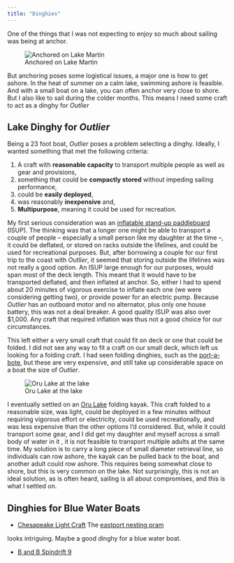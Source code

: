 ```yaml
---
title: "Dinghies"
---
```


One of the things that I was not expecting to enjoy so much about sailing was
being at anchor. 

![Anchored on Lake Martin](images/bigpineanchorage1.jpg){fig-align="left"}

But anchoring poses some logistical issues, a major one is how
to get ashore.
In the heat of summer on a calm lake, swimming ashore is feasible.
And with a small boat on a lake, you can often anchor very close to shore.
But I also like to sail during the colder months.
This means I need some craft to act as a dinghy for *Outlier*

## Lake Dinghy for *Outlier* 

Being a 23 foot boat, *Outlier* poses a problem selecting a dinghy. 
Ideally, I wanted something that met the following criteria:

1. A craft with **reasonable capacity** to transport multiple people as well as gear and provisions,
2. something that could be **compactly stored** without impeding sailing performance, 
3. could be **easily deployed**,
4. was reasonably **inexpensive** and,
5. **Multipurpose**, meaning it could be used for recreation.

My first serious consideration was an [inflatable stand-up paddleboard](https://en.wikipedia.org/wiki/Standup_paddleboarding) (ISUP).
The thinking was that a longer one might be able to transport a couple of people -- especially a small person like my daughter at the time --, it could be deflated, or stored on racks outside the lifelines, and could be used for recreational purposes.
But, after borrowing a couple for our first trip to the coast with *Outlier*, it seemed that storing outside the lifelines was not really a good option.
An ISUP large enough for our purposes, would span most of the deck length.
This meant that it would have to be transported deflated, and then inflated at anchor.
So, either I had to spend about 20 minutes of vigorous exercise to inflate each one (we were considering getting two), or provide power for an electric pump. 
Because *Outlier* has an outboard motor and no alternator, plus only one house battery, this was not a deal breaker.
A good quality ISUP was also over $1,000.
Any craft that required inflation was thus not a good choice for our circumstances.

This left either a very small craft that could fit on deck or one that could be folded.
I did not see any way to fit a craft on our small deck, which left us looking for a folding craft.
I had seen folding dinghies, such as the [port-a-bote](https://portabote.com/product/portabote-alpha/), but these are very expensive, and still take up considerable space on a boat the size of *Outlier*. 

![Oru Lake at the lake](images/orusandyshore.jpeg)

I eventually settled on an [Oru Lake](https://www.orukayak.com/products/lake) folding kayak.
This craft folded to a reasonable size, was light, could be deployed in a few minutes without requiring vigorous effort or electricity, could be used recreationally, and was less expensive than the other options I'd considered.
But, while it could transport some gear, and I did get my daughter and myself across a small body of water in it , it is not feasible to transport multiple adults at the same time.
My solution is to carry a long piece of small diameter retrieval line, so individuals can row ashore, the kayak can be pulled back to the boat, and another adult could row ashore.
This requires being somewhat close to shore, but this is very common on the lake.
Not surprisingly, this is not an ideal solution, as is often heard, sailing is all about compromises, and this is what I settled on.

## Dinghies for Blue Water Boats

* [Chesapeake Light Craft](https://www.clcboats.com/index.php)
The [eastport nesting pram](https://www.clcboats.com/shop/boats/wooden-sailboat-kits/eastport-pram/eastport-nesting-dinghy.html)

looks intriguing. Maybe a good dinghy for a blue water boat.

* [B and B Spindrift 9](https://bandbyachtdesigns.com/s9)